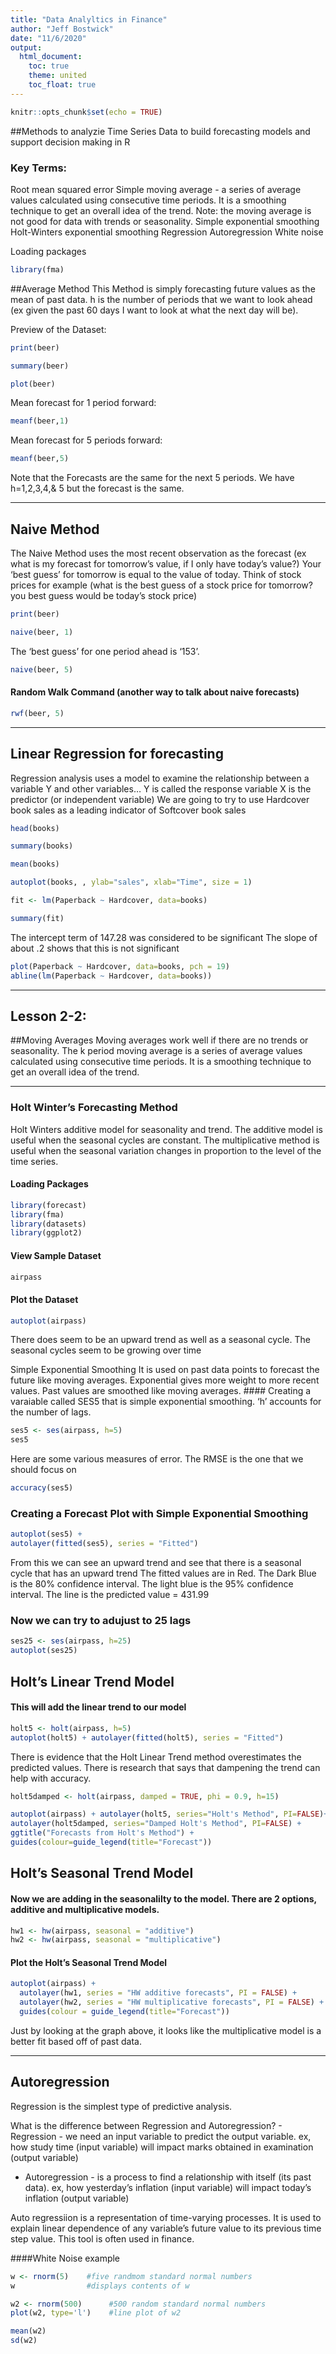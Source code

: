 ```yaml
---
title: "Data Analyltics in Finance"
author: "Jeff Bostwick"
date: "11/6/2020"
output: 
  html_document:
    toc: true
    theme: united
    toc_float: true
---
```


```r
knitr::opts_chunk$set(echo = TRUE)
```

##Methods to analyzie Time Series Data to build forecasting models and support decision making in R

### Key Terms:
Root mean squared error
Simple moving average - a series of average values calculated using consecutive time periods.  It is a smoothing technique to get an overall idea of the trend.  Note:  the moving average is not good for data with trends or seasonality.
Simple exponential smoothing
Holt-Winters exponential smoothing
Regression
Autoregression
White noise

Loading packages
```r
library(fma)
```


##Average Method
This Method is simply forecasting future values as the mean of past data.
h is the number of periods that we want to look ahead (ex given the past 60 days I want to look at what the next day will be).

Preview of the Dataset:
```r
print(beer)
```

```r
summary(beer)
```

```r
plot(beer)
```

Mean forecast for 1 period forward:
```r
meanf(beer,1)
```


Mean forecast for 5 periods forward:
```r
meanf(beer,5)
```

Note that the Forecasts are the same for the next 5 periods.  We have h=1,2,3,4,& 5 but the forecast is the same.

--------------------------------------------------------------------------------

## Naive Method
The Naive Method uses the most recent observation as the forecast (ex what is my forecast for tomorrow's value, if I only have today's value?)  Your 'best guess' for tomorrow is equal to the value of today.  Think of stock prices for example (what is the best guess of a stock price for tomorrow?  you best guess would be today's stock price)

```r
print(beer)
```


```r
naive(beer, 1)
```

The 'best guess' for one period ahead is '153'.

```r
naive(beer, 5)
```


#### Random Walk Command (another way to talk about naive forecasts)
```r
rwf(beer, 5)
```

--------------------------------------------------------------------------------

## Linear Regression for forecasting
Regression analysis uses a model to examine the relationship between a variable Y and other variables...
Y is called the response variable
X is the predictor (or independent variable)
We are going to try to use Hardcover book sales as a leading indicator of Softcover book sales

```r
head(books)
```

```r
summary(books)
```

```r
mean(books)
```


```r
autoplot(books, , ylab="sales", xlab="Time", size = 1)
```


```r
fit <- lm(Paperback ~ Hardcover, data=books)
```

```r
summary(fit)
```

The intercept term of 147.28 was considered to be significant
The slope of about .2  shows that this is not significant

```r
plot(Paperback ~ Hardcover, data=books, pch = 19)
abline(lm(Paperback ~ Hardcover, data=books))
```

--------------------------------------------------------------------------------

## Lesson 2-2:

##Moving Averages
Moving averages work well if there are no trends or seasonality.
The k period moving average is a series of average values calculated using consecutive time periods.  It is a smoothing technique to get an overall idea of the trend.

--------------------------------------------------------------------------------

### Holt Winter's Forecasting Method
Holt Winters additive model for seasonality and trend.  The additive model is useful when the seasonal cycles are constant.
The multiplicative method is useful when the seasonal variation changes in proportion to the level of the time series.
 
#### Loading Packages
```r
library(forecast)
library(fma)
library(datasets)
library(ggplot2)
```
 
#### View Sample Dataset
```r
airpass
```
 
#### Plot the Dataset

```r
autoplot(airpass)
```
 
There does seem to be an upward trend as well as a seasonal cycle.  The seasonal cycles seem to be growing over time

Simple Exponential Smoothing 
It is used on past data points to forecast the future like moving averages.  Exponential gives more weight to more recent values.  Past values are smoothed like moving averages.
#### Creating a varaiable called SES5 that is simple exponential smoothing.  'h' accounts for the number of lags.
 
```r
ses5 <- ses(airpass, h=5)
ses5
```

Here are some various measures of error.  The RMSE is the one that we should focus on
```r
accuracy(ses5)
```
 
 
### Creating a Forecast Plot with Simple Exponential Smoothing

```r
autoplot(ses5) +
autolayer(fitted(ses5), series = "Fitted")
```

From this we can see an upward trend and see that there is a seasonal cycle that has an upward trend
The fitted values are in Red.  The Dark Blue is the 80% confidence interval. 
The light blue is the 95% confidence interval.  The line is the predicted value = 431.99
 
### Now we can try to adujust to 25 lags
```r
ses25 <- ses(airpass, h=25)
autoplot(ses25)
```

 
## Holt's Linear Trend Model
#### This will add the linear trend to our model
 
```r
holt5 <- holt(airpass, h=5) 
autoplot(holt5) + autolayer(fitted(holt5), series = "Fitted")
```
 
There is evidence that the Holt Linear Trend method overestimates the predicted values.
There is research that says that dampening the trend can help with accuracy.
```r
holt5damped <- holt(airpass, damped = TRUE, phi = 0.9, h=15)
```
 
```r
autoplot(airpass) + autolayer(holt5, series="Holt's Method", PI=FALSE)+
autolayer(holt5damped, series="Damped Holt's Method", PI=FALSE) +
ggtitle("Forecasts from Holt's Method") +
guides(colour=guide_legend(title="Forecast"))
```

 
## Holt's Seasonal Trend Model
#### Now we are adding in the seasonalilty to the model.  There are 2 options, additive and multiplicative models.
   
```r
hw1 <- hw(airpass, seasonal = "additive")
hw2 <- hw(airpass, seasonal = "multiplicative")
```
 
#### Plot the Holt's Seasonal Trend Model
```r
autoplot(airpass) +
  autolayer(hw1, series = "HW additive forecasts", PI = FALSE) +
  autolayer(hw2, series = "HW multiplicative forecasts", PI = FALSE) +
  guides(colour = guide_legend(title="Forecast"))
```

Just by looking at the graph above, it looks like the multiplicative model is a better fit based off of past data.

--------------------------------------------------------------------------------

## Autoregression

Regression is the simplest type of predictive analysis.

What is the difference between Regression and Autoregression?
- Regression - we need an input variable to predict the output variable.  ex, how study time (input variable) will impact marks obtained in examination (output variable)

- Autoregression - is a process to find a relationship with itself (its past data).  ex, how yesterday's inflation (input variable) will impact today's inflation (output variable)

Auto regressiion is a representation of time-varying processes.  It is used to explain linear dependence of any variable's future value to its previous time step value.  This tool is often used in finance.


####White Noise example
```r
w <- rnorm(5)    #five randmom standard normal numbers
w                #displays contents of w
```

```r
w2 <- rnorm(500)      #500 random standard normal numbers
plot(w2, type='l')    #line plot of w2
```
```r
mean(w2)
sd(w2)
```

